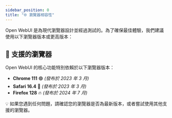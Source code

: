 ```yaml
---
sidebar_position: 0
title: "🌐 瀏覽器相容性"
---
```


Open WebUI 是為現代瀏覽器設計並經過測試的。為了確保最佳體驗，我們建議使用以下瀏覽器版本或更高版本：

## 🚀 支援的瀏覽器

Open WebUI 的核心功能特別依賴於以下瀏覽器版本：

- **Chrome 111** 🟢 _(發布於 2023 年 3 月)_
- **Safari 16.4** 🍏 _(發布於 2023 年 3 月)_
- **Firefox 128** 🔥 _(發布於 2024 年 7 月)_

💡 如果您遇到任何問題，請確認您的瀏覽器是否為最新版本，或者嘗試使用其他支援的瀏覽器。
